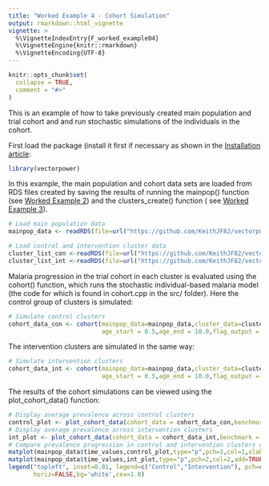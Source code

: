 ```yaml
---
title: "Worked Example 4 - Cohort Simulation"
output: rmarkdown::html_vignette
vignette: >
  %\VignetteIndexEntry{F_worked_example04}
  %\VignetteEngine{knitr::rmarkdown}
  %\VignetteEncoding{UTF-8}
---
```


```r
knitr::opts_chunk$set(
  collapse = TRUE,
  comment = "#>"
)
```

This is an example of how to take previously created main population and trial cohort and and run stochastic simulations of the individuals in the cohort. 

First load the package (install it first if necessary as shown in the [Installation article](https://keithjf82.github.io/vectorpower/articles/B_installation.html):

```r
library(vectorpower)
```

In this example, the main population and cohort data sets are loaded from RDS files created by saving the results of running the mainpop() function (see [Worked Example 2](https://keithjf82.github.io/vectorpower/articles/D_worked_example02.html)) and the clusters_create() function ( see [Worked Example 3](https://keithjf82.github.io/vectorpower/articles/E_worked_example03.html)).

```r
# Load main population data
mainpop_data <- readRDS(file=url("https://github.com/KeithJF82/vectorpower/raw/master/inst/extdata/mainpop_data.Rds"))

# Load control and intervention cluster data
cluster_list_con <-readRDS(file=url("https://github.com/KeithJF82/vectorpower/raw/master/inst/extdata/cluster_list_con.Rds"))
cluster_list_int <-readRDS(file=url("https://github.com/KeithJF82/vectorpower/raw/master/inst/extdata/cluster_list_int.Rds"))
```

Malaria progression in the trial cohort in each cluster is evaluated using the cohort() function, which runs the stochastic individual-based malaria model (the code for which is found in cohort.cpp in the src/ folder). Here the control group of clusters is simulated:

```r
# Simulate control clusters
cohort_data_con <- cohort(mainpop_data=mainpop_data,cluster_data=cluster_list_con,prop_T_c = 0.9,n_patients = 100,
                          age_start = 0.5,age_end = 10.0,flag_output = 0)
```

The intervention clusters are simulated in the same way:

```r
# Simulate intervention clusters
cohort_data_int <- cohort(mainpop_data=mainpop_data,cluster_data=cluster_list_int,prop_T_c = 0.9,n_patients = 100,
                          age_start = 0.5,age_end = 10.0,flag_output = 0)
```

The results of the cohort simulations can be viewed using the plot_cohort_data() function:

```r
# Display average prevalence across control clusters
control_plot <- plot_cohort_data(cohort_data = cohort_data_con,benchmark = "slide_prev",flag_output=2)
# Display average prevalence across intervention clusters
int_plot <- plot_cohort_data(cohort_data = cohort_data_int,benchmark = "slide_prev",flag_output=2)
# Compare prevalence progression in control and intervention clusters on same set of axes
matplot(mainpop_data$time_values,control_plot,type="p",pch=1,col=1,xlab="time (days)",ylab="Average prevalence")
matplot(mainpop_data$time_values,int_plot,type="p",pch=2,col=2,add=TRUE)
legend("topleft", inset=0.01, legend=c("Control","Intervention"), pch=c(1:2),col=c(1:2),
       horiz=FALSE,bg='white',cex=1.0)
```
